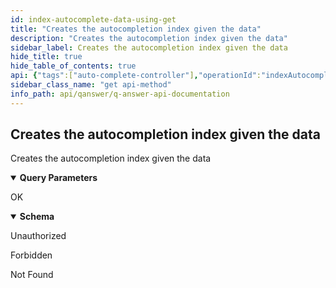 ```yaml
---
id: index-autocomplete-data-using-get
title: "Creates the autocompletion index given the data"
description: "Creates the autocompletion index given the data"
sidebar_label: Creates the autocompletion index given the data
hide_title: true
hide_table_of_contents: true
api: {"tags":["auto-complete-controller"],"operationId":"indexAutocompleteDataUsingGET","parameters":[{"name":"kb","in":"query","description":"kb","required":true,"explode":true,"schema":{"type":"array","items":{"type":"string"}}},{"name":"user","in":"query","description":"user","required":true,"explode":true,"schema":{"type":"array","items":{"type":"string"}}}],"responses":{"200":{"description":"OK","content":{"*/*":{"schema":{"type":"object","properties":{"message":{"type":"string"},"success":{"type":"boolean"}},"title":"ApiResponse"}}}},"401":{"description":"Unauthorized"},"403":{"description":"Forbidden"},"404":{"description":"Not Found"}},"security":[{"JWT":[]}],"deprecated":false,"description":"Creates the autocompletion index given the data","method":"get","path":"/api/autocomplete/index/data","servers":[{"url":"//qanswer-core1.univ-st-etienne.fr"}],"securitySchemes":{"JWT":{"type":"apiKey","name":"Authorization","in":"header"}},"info":{"description":"APIs provided by QAnswer","version":"1.0","title":"QAnswer: Api Documentation","contact":{"name":"QAnswer","url":"www.the-qa-company.com","email":"info@qanswer.eu"}},"postman":{"name":"Creates the autocompletion index given the data","description":{"type":"text/plain"},"url":{"path":["api","autocomplete","index","data"],"host":["{{baseUrl}}"],"query":[{"disabled":false,"description":{"content":"(Required) kb","type":"text/plain"},"key":"kb","value":""},{"disabled":false,"description":{"content":"(Required) user","type":"text/plain"},"key":"user","value":""}],"variable":[]},"header":[{"key":"Accept","value":"*/*"}],"method":"GET","auth":{"type":"apikey","apikey":[{"type":"any","value":"Authorization","key":"key"},{"type":"any","value":"<API Key>","key":"value"},{"type":"any","value":"header","key":"in"}]}}}
sidebar_class_name: "get api-method"
info_path: api/qanswer/q-answer-api-documentation
---
```



## Creates the autocompletion index given the data



Creates the autocompletion index given the data

<details style={{"marginBottom":"1rem"}} data-collapsed={false} open={true}><summary style={{}}><strong>Query Parameters</strong></summary><div><ul><ParamsItem className={"paramsItem"} param={{"name":"kb","in":"query","description":"kb","required":true,"explode":true,"schema":{"type":"array","items":{"type":"string"}}}}></ParamsItem><ParamsItem className={"paramsItem"} param={{"name":"user","in":"query","description":"user","required":true,"explode":true,"schema":{"type":"array","items":{"type":"string"}}}}></ParamsItem></ul></div></details><div><ApiTabs><TabItem label={"200"} value={"200"}><div>

OK

</div><div><MimeTabs groupId={"mime-type"}><TabItem label={"*/*"} value={"*/*"}><SchemaTabs groupId={"schema-tabs"}><TabItem label={"Schema"} value={"Schema"}><details style={{}} data-collapsed={false} open={true}><summary style={{"textAlign":"left"}}><strong>Schema</strong></summary><div style={{"textAlign":"left","marginLeft":"1rem"}}></div><ul style={{"marginLeft":"1rem"}}><SchemaItem collapsible={false} name={"message"} required={false} schemaDescription={undefined} schemaName={"string"} qualifierMessage={undefined} defaultValue={undefined}></SchemaItem><SchemaItem collapsible={false} name={"success"} required={false} schemaDescription={undefined} schemaName={"boolean"} qualifierMessage={undefined} defaultValue={undefined}></SchemaItem></ul></details></TabItem><TabItem label={"Example (from schema)"} value={"Example (from schema)"}><ResponseSamples responseExample={"{\n  \"message\": \"string\",\n  \"success\": true\n}"} language={"json"}></ResponseSamples></TabItem></SchemaTabs></TabItem></MimeTabs></div></TabItem><TabItem label={"401"} value={"401"}><div>

Unauthorized

</div><div></div></TabItem><TabItem label={"403"} value={"403"}><div>

Forbidden

</div><div></div></TabItem><TabItem label={"404"} value={"404"}><div>

Not Found

</div><div></div></TabItem></ApiTabs></div>
      